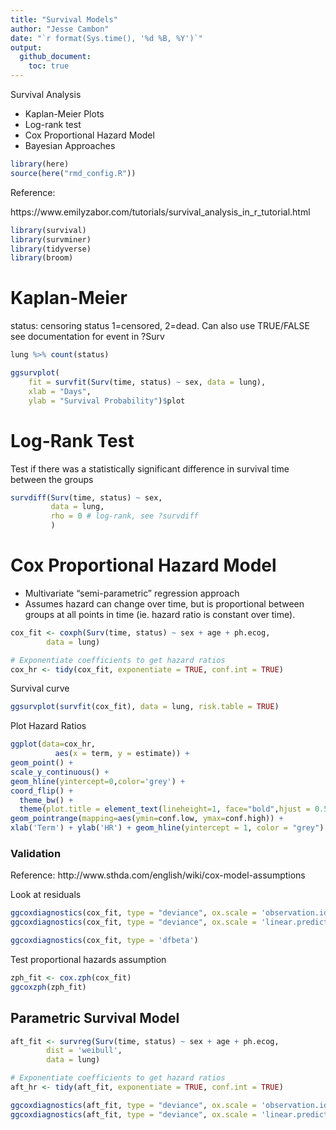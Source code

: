 ```yaml
---
title: "Survival Models"
author: "Jesse Cambon"
date: "`r format(Sys.time(), '%d %B, %Y')`"
output:
  github_document:
    toc: true
---
```


Survival Analysis 

* Kaplan-Meier Plots
* Log-rank test
* Cox Proportional Hazard Model
* Bayesian Approaches

```r
library(here)
source(here("rmd_config.R"))
```

Reference:

https://www.emilyzabor.com/tutorials/survival_analysis_in_r_tutorial.html


```r
library(survival)
library(survminer)
library(tidyverse)
library(broom)
```


# Kaplan-Meier 

status: censoring status 1=censored, 2=dead. Can also use TRUE/FALSE see documentation for
event in ?Surv

```r
lung %>% count(status)
```


```r
ggsurvplot(
    fit = survfit(Surv(time, status) ~ sex, data = lung), 
    xlab = "Days", 
    ylab = "Survival Probability")$plot
```

# Log-Rank Test

Test if there was a statistically significant difference in survival time between the groups

```r
survdiff(Surv(time, status) ~ sex, 
         data = lung, 
         rho = 0 # log-rank, see ?survdiff
         )
```

# Cox Proportional Hazard Model

* Multivariate "semi-parametric" regression approach
* Assumes hazard can change over time, but is proportional between groups at all points in time (ie. hazard ratio is constant over time).


```r
cox_fit <- coxph(Surv(time, status) ~ sex + age + ph.ecog,
        data = lung)

# Exponentiate coefficients to get hazard ratios
cox_hr <- tidy(cox_fit, exponentiate = TRUE, conf.int = TRUE)
```

Survival curve

```r
ggsurvplot(survfit(cox_fit), data = lung, risk.table = TRUE)
```

Plot Hazard Ratios

```r
ggplot(data=cox_hr,
          aes(x = term, y = estimate)) +
geom_point() +
scale_y_continuous() +
geom_hline(yintercept=0,color='grey') +
coord_flip() +
  theme_bw() +
  theme(plot.title = element_text(lineheight=1, face="bold",hjust = 0.5)) +
geom_pointrange(mapping=aes(ymin=conf.low, ymax=conf.high)) + 
xlab('Term') + ylab('HR') + geom_hline(yintercept = 1, color = "grey")
```


### Validation

Reference: 
http://www.sthda.com/english/wiki/cox-model-assumptions 


Look at residuals

```r
ggcoxdiagnostics(cox_fit, type = "deviance", ox.scale = 'observation.id')
ggcoxdiagnostics(cox_fit, type = "deviance", ox.scale = 'linear.predictions')
```

```r
ggcoxdiagnostics(cox_fit, type = 'dfbeta')
```



Test proportional hazards assumption

```r
zph_fit <- cox.zph(cox_fit)
ggcoxzph(zph_fit)
```

## Parametric Survival Model

```r
aft_fit <- survreg(Surv(time, status) ~ sex + age + ph.ecog,
        dist = 'weibull',
        data = lung)

# Exponentiate coefficients to get hazard ratios
aft_hr <- tidy(aft_fit, exponentiate = TRUE, conf.int = TRUE)
```


```r
ggcoxdiagnostics(aft_fit, type = "deviance", ox.scale = 'observation.id')
ggcoxdiagnostics(aft_fit, type = "deviance", ox.scale = 'linear.predictions')
```

